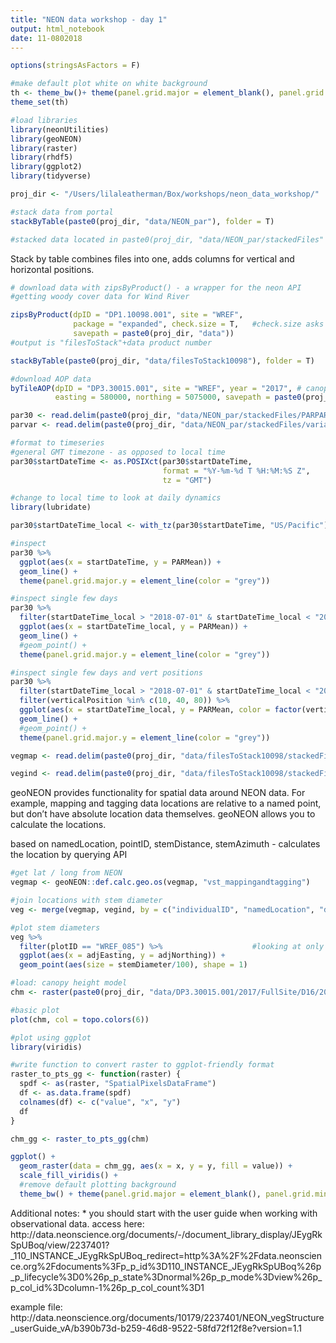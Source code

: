 ```yaml
---
title: "NEON data workshop - day 1"
output: html_notebook
date: 11-0802018
---
```


```r

options(stringsAsFactors = F)

#make default plot white on white background
th <- theme_bw()+ theme(panel.grid.major = element_blank(), panel.grid.minor = element_blank())
theme_set(th)

#load libraries
library(neonUtilities)
library(geoNEON)
library(raster)
library(rhdf5)
library(ggplot2)
library(tidyverse)

proj_dir <- "/Users/lilaleatherman/Box/workshops/neon_data_workshop/"

```


```r

#stack data from portal
stackByTable(paste0(proj_dir, "data/NEON_par"), folder = T)

#stacked data located in paste0(proj_dir, "data/NEON_par/stackedFiles"

```
Stack by table combines files into one, adds columns for vertical and horizontal positions.

```r
# download data with zipsByProduct() - a wrapper for the neon API
#getting woody cover data for Wind River

zipsByProduct(dpID = "DP1.10098.001", site = "WREF",
              package = "expanded", check.size = T,   #check.size asks for approval, set to F if using a batch workflow 
              savepath = paste0(proj_dir, "data"))
#output is "filesToStack"+data product number

stackByTable(paste0(proj_dir, "data/filesToStack10098"), folder = T)

```
```r

#download AOP data
byTileAOP(dpID = "DP3.30015.001", site = "WREF", year = "2017", # canopy height model
          easting = 580000, northing = 5075000, savepath = paste0(proj_dir, "data"))  #here we're just using one value for E+N, but you can use a vector for E+N as well

```
```r

par30 <- read.delim(paste0(proj_dir, "data/NEON_par/stackedFiles/PARPAR_30min.csv"), sep = ",")
parvar <- read.delim(paste0(proj_dir, "data/NEON_par/stackedFiles/variables.csv"), sep = ",")

#format to timeseries
#general GMT timezone - as opposed to local time
par30$startDateTime <- as.POSIXct(par30$startDateTime,
                                  format = "%Y-%m-%d T %H:%M:%S Z",
                                  tz = "GMT")

#change to local time to look at daily dynamics
library(lubridate)

par30$startDateTime_local <- with_tz(par30$startDateTime, "US/Pacific")

#inspect
par30 %>%
  ggplot(aes(x = startDateTime, y = PARMean)) + 
  geom_line() + 
  theme(panel.grid.major.y = element_line(color = "grey"))

#inspect single few days
par30 %>%
  filter(startDateTime_local > "2018-07-01" & startDateTime_local < "2018-07-07") %>%
  ggplot(aes(x = startDateTime_local, y = PARMean)) + 
  geom_line() +
  #geom_point() +
  theme(panel.grid.major.y = element_line(color = "grey"))

#inspect single few days and vert positions
par30 %>%
  filter(startDateTime_local > "2018-07-01" & startDateTime_local < "2018-07-07") %>%
  filter(verticalPosition %in% c(10, 40, 80)) %>%
  ggplot(aes(x = startDateTime_local, y = PARMean, color = factor(verticalPosition)), group = verticalPosition) + 
  geom_line() +
  #geom_point() +
  theme(panel.grid.major.y = element_line(color = "grey"))


```
```r

vegmap <- read.delim(paste0(proj_dir, "data/filesToStack10098/stackedFiles/vst_mappingandtagging.csv"), sep = ",")

vegind <- read.delim(paste0(proj_dir, "data/filesToStack10098/stackedFiles/vst_apparentindividual.csv"), sep = ",")

```

geoNEON provides functionality for spatial data around NEON data. 
For example, mapping and tagging data locations are relative to a named point, but don't have absolute location data themselves. geoNEON allows you to calculate the locations.

based on namedLocation, pointID, stemDistance, stemAzimuth - calculates the location by querying API

```r

#get lat / long from NEON
vegmap <- geoNEON::def.calc.geo.os(vegmap, "vst_mappingandtagging")

#join locations with stem diameter
veg <- merge(vegmap, vegind, by = c("individualID", "namedLocation", "domainID", "siteID", "plotID"))

#plot stem diameters
veg %>%
  filter(plotID == "WREF_085") %>%                    #looking at only one plot
  ggplot(aes(x = adjEasting, y = adjNorthing)) +
  geom_point(aes(size = stemDiameter/100), shape = 1)

```

```r

#load: canopy height model
chm <- raster(paste0(proj_dir, "data/DP3.30015.001/2017/FullSite/D16/2017_WREF_1/L3/DiscreteLidar/CanopyHeightModelGtif/NEON_D16_WREF_DP3_580000_5075000_CHM.tif"))

#basic plot
plot(chm, col = topo.colors(6))

#plot using ggplot
library(viridis)

#write function to convert raster to ggplot-friendly format
raster_to_pts_gg <- function(raster) {
  spdf <- as(raster, "SpatialPixelsDataFrame")
  df <- as.data.frame(spdf)
  colnames(df) <- c("value", "x", "y")
  df
}

chm_gg <- raster_to_pts_gg(chm)

ggplot() + 
  geom_raster(data = chm_gg, aes(x = x, y = y, fill = value)) + 
  scale_fill_viridis() + 
  #remove default plotting background
  theme_bw() + theme(panel.grid.major = element_blank(), panel.grid.minor = element_blank())

```

Additional notes:
* you should start with the user guide when working with observational data. 
access here: http://data.neonscience.org/documents/-/document_library_display/JEygRkSpUBoq/view/2237401?_110_INSTANCE_JEygRkSpUBoq_redirect=http%3A%2F%2Fdata.neonscience.org%2Fdocuments%3Fp_p_id%3D110_INSTANCE_JEygRkSpUBoq%26p_p_lifecycle%3D0%26p_p_state%3Dnormal%26p_p_mode%3Dview%26p_p_col_id%3Dcolumn-1%26p_p_col_count%3D1 

example file: http://data.neonscience.org/documents/10179/2237401/NEON_vegStructure_userGuide_vA/b390b73d-b259-46d8-9522-58fd72f12f8e?version=1.1 


